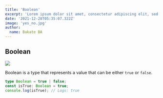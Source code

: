```yaml
---
title: 'Boolean'
excerpt: 'Lorem ipsum dolor sit amet, consectetur adipiscing elit, sed do eiusmod tempor incididunt ut labore et dolore magna aliqua. Praesent elementum facilisis leo vel fringilla est ullamcorper eget. At imperdiet dui accumsan sit amet nulla facilities morbi tempus.'
date: '2021-12-28T05:35:07.322Z'
image: 'yes_no.jpg'
author:
  name: Bakate BA
---
```


## Boolean

<Image src="yes_no.jpg" />

Boolean is a type that represents a value that can be either `true` or `false`.

```ts
type Boolean = true | false;
const isTrue: Boolean = true;
console.log(isTrue); // Logs: true
```


<YoutubeVideo uid="9nDjLYXBCYM" fullScreen={true} title="Nx for React in under 3 minutes" />

